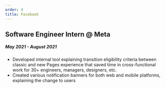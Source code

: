 ```yaml
---
order: 4
title: Facebook
---
```


## Software Engineer Intern @ Meta
##### May 2021 - August 2021
- Developed internal tool explaining transition eligibility criteria between classic and new Pages experience that saved time in cross-functional work for 30+ engineers, managers, designers, etc.
- Created various notification banners for both web and mobile platforms, explaining the change to users
